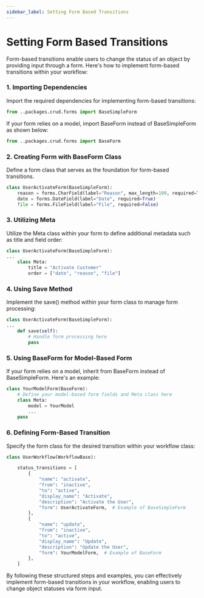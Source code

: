 ```yaml
---
sidebar_label: Setting Form Based Transitions
---
```

# Setting Form Based Transitions

Form-based transitions enable users to change the status of an object by providing input through a form. Here's how to implement form-based transitions within your workflow:

### 1. Importing Dependencies

Import the required dependencies for implementing form-based transitions:

```python
from ..packages.crud.forms import BaseSimpleForm
```

If your form relies on a model, import BaseForm instead of BaseSimpleForm as shown below:
```python
from ..packages.crud.forms import BaseForm
```

### 2. Creating Form with BaseForm Class
Define a form class that serves as the foundation for form-based transitions. 

```python
class UserActivateForm(BaseSimpleForm):
    reason = forms.CharField(label="Reason", max_length=100, required=True)
    date = forms.DateField(label="Date", required=True)
    file = forms.FileField(label="File", required=False)
```
### 3. Utilizing Meta
Utilize the Meta class within your form to define additional metadata such as title and field order:

```python
class UserActivateForm(BaseSimpleForm):
...
    class Meta:
        title = "Activate Customer"
        order = ["date", "reason", "file"]
```

### 4. Using Save Method
Implement the save() method within your form class to manage form processing:

```python
class UserActivateForm(BaseSimpleForm):
...
    def save(self):
        # Handle form processing here
        pass
```
### 5. Using BaseForm for Model-Based Form
If your form relies on a model, inherit from BaseForm instead of BaseSimpleForm. Here's an example:

```python
class YourModelForm(BaseForm):
    # Define your model-based form fields and Meta class here
    class Meta:
        model = YourModel
        ...
    pass
```

### 6. Defining Form-Based Transition
Specify the form class for the desired transition within your workflow class:

```python
class UserWorkflow(WorkflowBase):

    status_transitions = [
        {
            "name": "activate",
            "from": "inactive",
            "to": "active",
            "display_name": "Activate",
            "description": "Activate the User",
            "form": UserActivateForm,  # Example of BaseSimpleForm
        },
        {
            "name": "update",
            "from": "inactive",
            "to": "active",
            "display_name": "Update",
            "description": "Update the User",
            "form": YourModelForm,  # Example of BaseForm
        },
    ]
```

By following these structured steps and examples, you can effectively implement form-based transitions in your workflow, enabling users to change object statuses via form input.